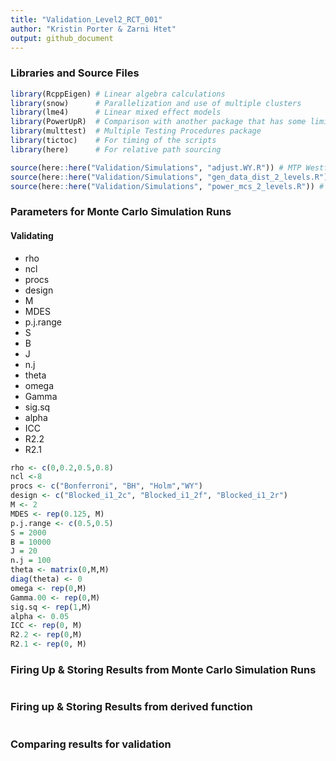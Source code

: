 ```yaml
---
title: "Validation_Level2_RCT_001"
author: "Kristin Porter & Zarni Htet"
output: github_document
---
```


### Libraries and Source Files

```r
library(RcppEigen) # Linear algebra calculations
library(snow)      # Parallelization and use of multiple clusters 
library(lme4)      # Linear mixed effect models
library(PowerUpR)  # Comparison with another package that has some limitations
library(multtest)  # Multiple Testing Procedures package
library(tictoc)    # For timing of the scripts
library(here)      # For relative path sourcing
```

```r
source(here::here("Validation/Simulations", "adjust.WY.R")) # MTP Westfall-Young
source(here::here("Validation/Simulations", "gen_data_dist_2_levels.R")) # data generating functions for 2 level block and cluster
source(here::here("Validation/Simulations", "power_mcs_2_levels.R")) # Estimate power for each of the designs by running data generating function S sample times and fitting models to estimate power.
```


### Parameters for Monte Carlo Simulation Runs

#### Validating

* rho
* ncl
* procs
* design
* M
* MDES
* p.j.range
* S
* B
* J
* n.j
* theta
* omega
* Gamma
* sig.sq
* alpha
* ICC
* R2.2
* R2.1

```r

rho <- c(0,0.2,0.5,0.8)
ncl <-8
procs <- c("Bonferroni", "BH", "Holm","WY") 
design <- c("Blocked_i1_2c", "Blocked_i1_2f", "Blocked_i1_2r")
M <- 2
MDES <- rep(0.125, M)
p.j.range <- c(0.5,0.5)
S = 2000
B = 10000
J = 20
n.j = 100
theta <- matrix(0,M,M) 
diag(theta) <- 0 
omega <- rep(0,M)
Gamma.00 <- rep(0,M)
sig.sq <- rep(1,M)
alpha <- 0.05
ICC <- rep(0, M) 
R2.2 <- rep(0,M) 
R2.1 <- rep(0, M)
```



### Firing Up & Storing Results from Monte Carlo Simulation Runs

```r

```

### Firing up & Storing Results from derived function

```r

```

### Comparing results for validation

```r

```




